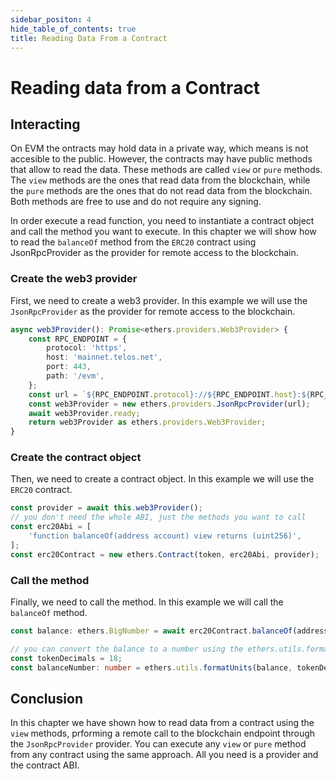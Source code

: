 ```yaml
---
sidebar_positon: 4
hide_table_of_contents: true
title: Reading Data From a Contract
---
```


# Reading data from a Contract

## Interacting

On EVM the ontracts may hold data in a private way, which means is not accesible to the public. However, the contracts may have public methods that allow to read the data. These methods are called `view` or `pure` methods. The `view` methods are the ones that read data from the blockchain, while the `pure` methods are the ones that do not read data from the blockchain. Both methods are free to use and do not require any signing.

In order execute a read function, you need to instantiate a contract object and call the method you want to execute. In this chapter we will show how to read the `balanceOf` method from the `ERC20` contract using JsonRpcProvider as the provider for remote access to the blockchain.

### Create the web3 provider

First, we need to create a web3 provider. In this example we will use the `JsonRpcProvider` as the provider for remote access to the blockchain.

```typescript
async web3Provider(): Promise<ethers.providers.Web3Provider> {
    const RPC_ENDPOINT = {
        protocol: 'https',
        host: 'mainnet.telos.net',
        port: 443,
        path: '/evm',
    };
    const url = `${RPC_ENDPOINT.protocol}://${RPC_ENDPOINT.host}:${RPC_ENDPOINT.port}${RPC_ENDPOINT.path ?? ''}`;
    const web3Provider = new ethers.providers.JsonRpcProvider(url);
    await web3Provider.ready;
    return web3Provider as ethers.providers.Web3Provider;
}
```

### Create the contract object

Then, we need to create a contract object. In this example we will use the `ERC20` contract.

```typescript
const provider = await this.web3Provider();
// you don't need the whole ABI, just the methods you want to call
const erc20Abi = [
    'function balanceOf(address account) view returns (uint256)',
];
const erc20Contract = new ethers.Contract(token, erc20Abi, provider);
```

### Call the method

Finally, we need to call the method. In this example we will call the `balanceOf` method.

```typescript
const balance: ethers.BigNumber = await erc20Contract.balanceOf(address);

// you can convert the balance to a number using the ethers.utils.formatUnits method
const tokenDecimals = 18;
const balanceNumber: number = ethers.utils.formatUnits(balance, tokenDecimals);
```

## Conclusion

In this chapter we have shown how to read data from a contract using the `view` methods, prforming a remote call to the blockchain endpoint through the `JsonRpcProvider` provider. You can execute any `view` or `pure` method from any contract using the same approach. All you need is a provider and the contract ABI.
